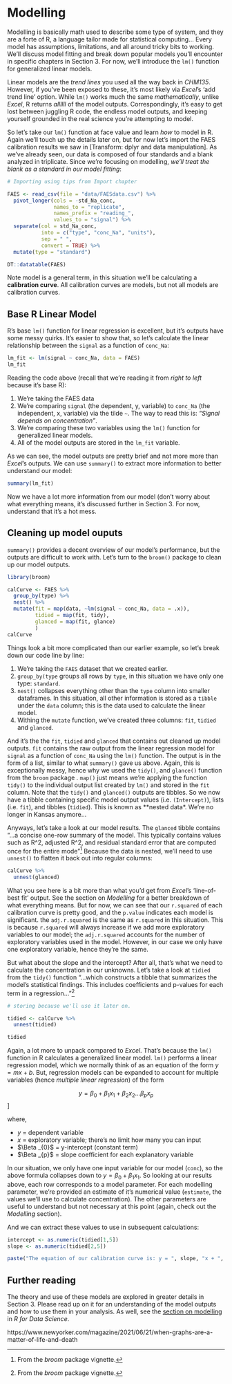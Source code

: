 # Modelling

Modelling is basically math used to describe some type of system, and they are a forte of R, a language tailor made for statistical computing... Every model has assumptions, limitations, and all around tricky bits to working. We'll discuss model fitting and break down popular models you'll encounter in specific chapters in Section 3. For now, we'll introduce the `lm()` function for generalized linear models. 

Linear models are the *trend lines* you used all the way back in *CHM135*. However, if you've been exposed to these, it's most likely via *Excel*'s 'add trend line' option. While `lm()` works much the same *mathematically*, unlike *Excel*, R returns *allllll* of the model outputs. Correspondingly, it's easy to get lost between juggling R code, the endless model outputs, and keeping yourself grounded in the real science you're attempting to model. 

So let's take our `lm()` function at face value and learn *how* to model in R. Again we'll touch up the details later on, but for now let's import the FAES calibration results we saw in [Transform: dplyr and data manipulation]. As we've already seen, our data is composed of four standards and a blank analyzed in triplicate. Since we're focusing on modelling, *we'll treat the blank as a standard in our model fitting*:

```r

# Importing using tips from Import chapter

FAES <- read_csv(file = "data/FAESdata.csv") %>%
  pivot_longer(cols = -std_Na_conc,
               names_to = "replicate", 
               names_prefix = "reading_",
               values_to = "signal") %>%
  separate(col = std_Na_conc,
           into = c("type", "conc_Na", "units"),
           sep = " ",
           convert = TRUE) %>%
  mutate(type = "standard")

DT::datatable(FAES)
```

Note model is a general term, in this situation we'll be calculating a **calibration curve**. All calibration curves are models, but not all models are calibration curves. 


## Base R Linear Model 

R's base `lm()` function for linear regression is excellent, but it's outputs have some messy quirks. It's easier to show that, so let's calculate the linear relationship between the `signal` as a function of `conc_Na`:



```r
lm_fit <- lm(signal ~ conc_Na, data = FAES)
lm_fit
```
Reading the code above (recall that we're reading it from *right to left* because it's base R):
  
  1. We're taking the FAES data
  2. We're comparing `signal` (the dependent, y, variable) to `conc_Na` (the independent, x, variable) via the tilde `~`. The way to read this is: *"Signal depends on concentration"*.
  3. We're comparing these two variables using the `lm()` function for generalized linear models.
  4. All of the model outputs are stored in the `lm_fit` variable. 
  
As we can see, the model outputs are pretty brief and not more more than *Excel*'s outputs. We can use `summary()` to extract more information to better understand our model: 

```r
summary(lm_fit)
```

Now we have a lot more information from our model (don't worry about what everything means, it's discussed further in Section 3. For now, understand that it's a hot mess.

## Cleaning up model ouputs

 `summary()` provides a decent overview of our model's performance, but the outputs are difficult to work with. Let's turn to the `broom()` package to clean up our model outputs.

```r
library(broom)

calCurve <- FAES %>%
  group_by(type) %>%
  nest() %>%
  mutate(fit = map(data, ~lm(signal ~ conc_Na, data = .x)),
         tidied = map(fit, tidy),
         glanced = map(fit, glance)
         )
calCurve
```

Things look a bit more complicated than our earlier example, so let's break down our code line by line: 

  1. We're taking the `FAES` dataset that we created earlier. 
  2. `group_by(type` groups all rows by `type`, in this situation we have only one type: `standard`. 
  3. `nest()` collapses everything other than the `type` column into smaller dataframes. In this situation, all other information is stored as a `tibble` under the `data` column; this is the data used to calculate the linear model. 
  4. Withing the `mutate` function, we've created three columns: `fit`, `tidied` and `glanced`.
  

And it's the the `fit`, `tidied` and `glanced` that contains out cleaned up model outputs. `fit` contains the raw output from the linear regression model for `signal` as a function of `conc_Na` using the `lm()` function. The output is in the form of a list, similar to what `summary()` gave us above. Again, this is exceptionally messy, hence why we used the `tidy()`, and `glance()` function from the `broom` package . `map()` just means we're applying the function `tidy()` to the individual output list created by `lm()` and stored in the `fit` column. Note that the `tidy()` and `glanced()` outputs are tibbles. So we now have a tibble containing specific model output values (i.e. `(Intercept)`), lists (i.e. `fit`), and tibbles (`tidied`). This is known as **nested data*. We're no longer in Kansas anymore...

Anyways, let's take a look at our model results. The `glanced` tibble contains "...a concise one-row summary of the model. This typically contains values such as R^2, adjusted R^2, and residual standard error that are computed once for the entire mode"^[From the *broom* package vignette.] Because the data is nested, we'll need to use `unnest()` to flatten it back out into regular columns:

```r
calCurve %>% 
  unnest(glanced)
```
What you see here is a bit more than what you'd get from *Excel*'s 'line-of-best fit' output. See the section on *Modelling* for a better breakdown of what everything means. But for now, we can see that our `r.squared` of each calibration curve is pretty good, and the `p.value` indicates each model is significant. the `adj.r.squared` is the same as `r.squared` in this situation. This is because `r.squared` will always increase if we add more exploratory variables to our model; the `adj.r.squared` accounts for the number of exploratory variables used in the model. However, in our case we only have one exploratory variable, hence they're the same. 

But what about the slope and the intercept? After all, that's what we need to calculate the concentration in our unknowns. Let's take a look at `tidied` from the `tidy()` function "...which constructs a tibble that summarizes the model’s statistical findings. This includes coefficients and p-values for each term in a regression..."^[From the *broom* package vignette.]

```r
# storing because we'll use it later on. 

tidied <- calCurve %>% 
  unnest(tidied)

tidied

```

Again, a lot more to unpack compared to *Excel*. That's because the `lm()` function in R calculates a generalized linear model. `lm()` performs a linear regression model, which we normally think of as an equation of the form $y= mx+b$. But, regression models can be expanded to account for multiple variables (hence *multiple linear regression*) of the form 

$$y = \beta _{0} + \beta _{1} x_{1} + \beta _{2} x_{2} ... \beta _{p} x_{p}$$]
 
 where, 
 
 - $y$ = dependent variable
 - $x$ = exploratory variable; there's no limit how many you can input
 - $\Beta _{0}$ = y-intercept (constant term) 
 - $\Beta _{p}$ = slope coefficient for each explanatory variable

In our situation, we only have one input variable for our model (`conc`), so the above formula collapses down to $y = \beta _{0} + \beta _{1} x_{1}$. So looking at our results above, each row corresponds to a model parameter. For each modelling parameter, we're provided an estimate of it's numerical value (`estimate`, the values we'll use to calculate concentration). The other parameters are useful to understand but not necessary at this point (again, check out the *Modelling* section). 

And we can extract these values to use in subsequent calculations: 

```r
intercept <- as.numeric(tidied[1,5])
slope <- as.numeric(tidied[2,5])

paste("The equation of our calibration curve is: y = ", slope, "x + ", intercept, sep="")

```
## Further reading

The theory and use of these models are explored in greater details in Section 3. Please read up on it for an understanding of the model outputs and how to use them in your analysis. As well, see the [section on modelling](https://r4ds.had.co.nz/model-intro.html) in *R for Data Science*. 

https://www.newyorker.com/magazine/2021/06/21/when-graphs-are-a-matter-of-life-and-death





























